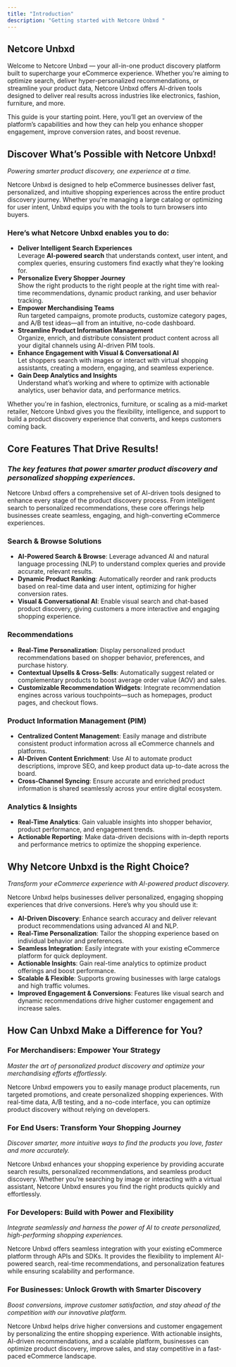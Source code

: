 ```yaml
---
title: "Introduction"
description: "Getting started with Netcore Unbxd "
---
```


## Netcore Unbxd

Welcome to Netcore Unbxd — your all-in-one product discovery platform built to supercharge your eCommerce experience. Whether you're aiming to optimize search, deliver hyper-personalized recommendations, or streamline your product data, Netcore Unbxd offers AI-driven tools designed to deliver real results across industries like electronics, fashion, furniture, and more.

This guide is your starting point. Here, you’ll get an overview of the platform’s capabilities and how they can help you enhance shopper engagement, improve conversion rates, and boost revenue.

<CardGroup cols="2">
  <Card title="What can Netcore Unbxd do?" icon="sparkles" color="#NaNNaNNaN" horizontal href="https://docs.netcoreunbxd.com/GettingStarted/Introduction#discover-what%E2%80%99s-possible-with-netcore-unbxd">
    
  </Card>
  <Card title="What are the Core Offering?" icon="sparkles" color="#NaNNaNNaN" horizontal href="https://docs.netcoreunbxd.com/GettingStarted/Introduction#core-features-that-drive-results">
    
  </Card>
</CardGroup>

<CardGroup cols="2">
  <Card title="Why use Netcore Unbxd?" icon="sparkles" color="#NaNNaNNaN" horizontal href="https://docs.netcoreunbxd.com/GettingStarted/Introduction#why-netcore-unbxd-is-the-right-choice%3F">
    
  </Card>
  <Card title="How can Netcore Unbxd help you?" icon="sparkles" color="#NaNNaNNaN" horizontal href="https://docs.netcoreunbxd.com/GettingStarted/Introduction#how-can-unbxd-make-a-difference-for-you%3F">
    
  </Card>
</CardGroup>

## Discover What’s Possible with Netcore Unbxd\! <Icon icon="wand-magic-sparkles" iconType="regular" color="#000000" size="30" />

_Powering smarter product discovery, one experience at a time._

Netcore Unbxd is designed to help eCommerce businesses deliver fast, personalized, and intuitive shopping experiences across the entire product discovery journey. Whether you're managing a large catalog or optimizing for user intent, Unbxd equips you with the tools to turn browsers into buyers.

### Here’s what Netcore Unbxd enables you to do:

- **Deliver Intelligent Search Experiences**\
  Leverage **AI-powered search** that understands context, user intent, and complex queries, ensuring customers find exactly what they're looking for.
- **Personalize Every Shopper Journey**\
  Show the right products to the right people at the right time with real-time recommendations, dynamic product ranking, and user behavior tracking.
- **Empower Merchandising Teams**\
  Run targeted campaigns, promote products, customize category pages, and A/B test ideas—all from an intuitive, no-code dashboard.
- **Streamline Product Information Management**\
  Organize, enrich, and distribute consistent product content across all your digital channels using AI-driven PIM tools.
- **Enhance Engagement with Visual & Conversational AI**\
  Let shoppers search with images or interact with virtual shopping assistants, creating a modern, engaging, and seamless experience.
- **Gain Deep Analytics and Insights**\
  Understand what’s working and where to optimize with actionable analytics, user behavior data, and performance metrics.

Whether you're in fashion, electronics, furniture, or scaling as a mid-market retailer, Netcore Unbxd gives you the flexibility, intelligence, and support to build a product discovery experience that converts, and keeps customers coming back.

## Core Features That Drive Results\! <Icon icon="bullseye-arrow" color="#000000" size="30" />

### _The key features that power smarter product discovery and personalized shopping experiences._

Netcore Unbxd offers a comprehensive set of AI-driven tools designed to enhance every stage of the product discovery process. From intelligent search to personalized recommendations, these core offerings help businesses create seamless, engaging, and high-converting eCommerce experiences.

### Search & Browse Solutions

- **AI-Powered Search & Browse**: Leverage advanced AI and natural language processing (NLP) to understand complex queries and provide accurate, relevant results.
- **Dynamic Product Ranking**: Automatically reorder and rank products based on real-time data and user intent, optimizing for higher conversion rates.
- **Visual & Conversational AI**: Enable visual search and chat-based product discovery, giving customers a more interactive and engaging shopping experience.

### Recommendations

- **Real-Time Personalization**: Display personalized product recommendations based on shopper behavior, preferences, and purchase history.
- **Contextual Upsells & Cross-Sells**: Automatically suggest related or complementary products to boost average order value (AOV) and sales.
- **Customizable Recommendation Widgets**: Integrate recommendation engines across various touchpoints—such as homepages, product pages, and checkout flows.

### Product Information Management (PIM)

- **Centralized Content Management**: Easily manage and distribute consistent product information across all eCommerce channels and platforms.
- **AI-Driven Content Enrichment**: Use AI to automate product descriptions, improve SEO, and keep product data up-to-date across the board.
- **Cross-Channel Syncing**: Ensure accurate and enriched product information is shared seamlessly across your entire digital ecosystem.

### Analytics & Insights

- **Real-Time Analytics**: Gain valuable insights into shopper behavior, product performance, and engagement trends.
- **Actionable Reporting**: Make data-driven decisions with in-depth reports and performance metrics to optimize the shopping experience.

## Why Netcore Unbxd is the Right Choice? <Icon icon="face-thinking" color="#000000" size="30" />

_Transform your eCommerce experience with AI-powered product discovery._

Netcore Unbxd helps businesses deliver personalized, engaging shopping experiences that drive conversions. Here’s why you should use it:

- **AI-Driven Discovery**: Enhance search accuracy and deliver relevant product recommendations using advanced AI and NLP.
- **Real-Time Personalization**: Tailor the shopping experience based on individual behavior and preferences.
- **Seamless Integration**: Easily integrate with your existing eCommerce platform for quick deployment.
- **Actionable Insights**: Gain real-time analytics to optimize product offerings and boost performance.
- **Scalable & Flexible**: Supports growing businesses with large catalogs and high traffic volumes.
- **Improved Engagement & Conversions**: Features like visual search and dynamic recommendations drive higher customer engagement and increase sales.

## How Can Unbxd Make a Difference for You? <Icon icon="star-shooting" color="#000000" size="30" />

### For Merchandisers: Empower Your Strategy

_Master the art of personalized product discovery and optimize your merchandising efforts effortlessly._

Netcore Unbxd empowers you to easily manage product placements, run targeted promotions, and create personalized shopping experiences. With real-time data, A/B testing, and a no-code interface, you can optimize product discovery without relying on developers.

### For End Users: Transform Your Shopping Journey

_Discover smarter, more intuitive ways to find the products you love, faster and more accurately._

Netcore Unbxd enhances your shopping experience by providing accurate search results, personalized recommendations, and seamless product discovery. Whether you’re searching by image or interacting with a virtual assistant, Netcore Unbxd ensures you find the right products quickly and effortlessly.

### For Developers: Build with Power and Flexibility

_Integrate seamlessly and harness the power of AI to create personalized, high-performing shopping experiences._

Netcore Unbxd offers seamless integration with your existing eCommerce platform through APIs and SDKs. It provides the flexibility to implement AI-powered search, real-time recommendations, and personalization features while ensuring scalability and performance.

### For Businesses: Unlock Growth with Smarter Discovery

_Boost conversions, improve customer satisfaction, and stay ahead of the competition with our innovative platform._

Netcore Unbxd helps drive higher conversions and customer engagement by personalizing the entire shopping experience. With actionable insights, AI-driven recommendations, and a scalable platform, businesses can optimize product discovery, improve sales, and stay competitive in a fast-paced eCommerce landscape.